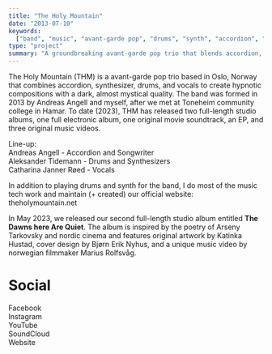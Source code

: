 ```yaml
---
title: "The Holy Mountain"
date: "2013-07-10"
keywords:
  ["band", "music", "avant-garde pop", "drums", "synth", "accordion", "vocals"]
type: "project"
summary: "A groundbreaking avant-garde pop trio that blends accordion, synthesizer, drums, and vocals."
---
```


<MySpotifyPlayer embedUrl="https://open.spotify.com/embed/artist/04GXo6z6x1KLMG9weDPayK?utm_source=generator&theme=0" />

The Holy Mountain (THM) is a avant-garde pop trio based in Oslo, Norway that combines accordion, synthesizer, drums, and vocals to create hypnotic compositions with a dark, almost mystical quality. The band was formed in 2013 by Andreas Angell and myself, after we met at Toneheim community college in Hamar. To date (2023), THM has released two full-length studio albums, one full electronic album, one original movie soundtrack, an EP, and three original music videos.

Line-up: <br />
Andreas Angell - Accordion and Songwriter <br />
Aleksander Tidemann - Drums and Synthesizers <br />
Catharina Janner Røed - Vocals

In addition to playing drums and synth for the band, I do most of the music tech work and maintain (+ created) our official website: <MyLink href="https://theholymountain.net">theholymountain.net</MyLink>

<MyImage
  priority={true}
  src="theholymountain.jpg"
  alt="The Holy Mountain live photo 2023"
  caption="From the release concert of The Dawns Here Are Quiet, May 2023 at Lufthavna MiR in Oslo. Photo by Ingrid Hammarsland."
/>

In May 2023, we released our second full-length studio album entitled **The Dawns here Are Quiet**. The album is inspired by the poetry of Arseny Tarkovsky and nordic cinema and features original artwork by Katinka Hustad, cover design by Bjørn Erik Nyhus, and a unique music video by norwegian filmmaker Marius Rolfsvåg.

# Social

<MyLink href="">Facebook</MyLink> <br />
<MyLink href="">Instagram</MyLink> <br />
<MyLink href="">YouTube</MyLink> <br />
<MyLink href="">SoundCloud</MyLink> <br />
<MyLink href="">Website</MyLink> <br />

